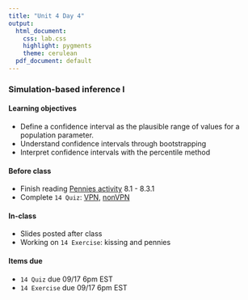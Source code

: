```yaml
---
title: "Unit 4 Day 4"
output: 
  html_document:
    css: lab.css
    highlight: pygments
    theme: cerulean
  pdf_document: default
---
```


### Simulation-based inference I 

#### Learning objectives 
* Define a confidence interval as the plausible range of values for a population parameter.
* Understand confidence intervals through bootstrapping
* Interpret confidence intervals with the percentile method

#### Before class
* Finish reading [Pennies activity](https://moderndive.com/8-confidence-intervals.html#resampling-tactile) 8.1 - 8.3.1
* Complete `14 Quiz`: [VPN](http://138.110.84.108:3838/sshan/quiz/Unit4), [nonVPN](http://159.89.233.150:3838/stat140/quiz/Unit4)

#### In-class
* Slides posted after class
* Working on `14 Exercise`: kissing and pennies

#### Items due
* `14 Quiz` due 09/17 6pm EST
* `14 Exercise` due 09/17 6pm EST